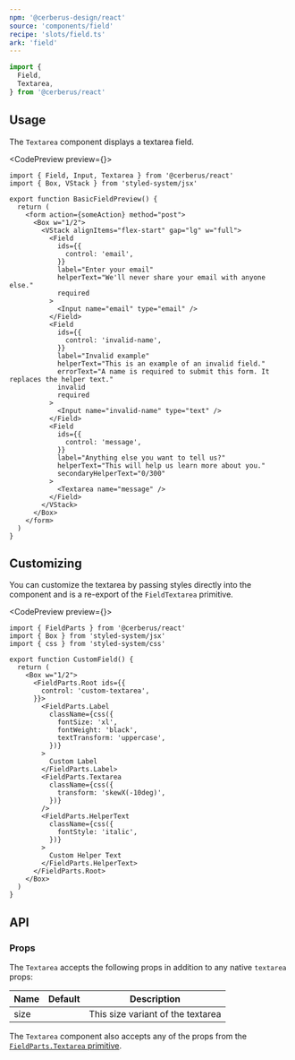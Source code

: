 ```yaml
---
npm: '@cerberus-design/react'
source: 'components/field'
recipe: 'slots/field.ts'
ark: 'field'
---
```




```ts
import {
  Field,
  Textarea,
} from '@cerberus/react'
```

## Usage

The `Textarea` component displays a textarea field.

<CodePreview preview={<BasicFieldPreview />}>
```tsx title="some-form.tsx" {39}
import { Field, Input, Textarea } from '@cerberus/react'
import { Box, VStack } from 'styled-system/jsx'

export function BasicFieldPreview() {
  return (
    <form action={someAction} method="post">
      <Box w="1/2">
        <VStack alignItems="flex-start" gap="lg" w="full">
          <Field
            ids={{
              control: 'email',
            }}
            label="Enter your email"
            helperText="We'll never share your email with anyone else."
            required
          >
            <Input name="email" type="email" />
          </Field>
          <Field
            ids={{
              control: 'invalid-name',
            }}
            label="Invalid example"
            helperText="This is an example of an invalid field."
            errorText="A name is required to submit this form. It replaces the helper text."
            invalid
            required
          >
            <Input name="invalid-name" type="text" />
          </Field>
          <Field
            ids={{
              control: 'message',
            }}
            label="Anything else you want to tell us?"
            helperText="This will help us learn more about you."
            secondaryHelperText="0/300"
          >
            <Textarea name="message" />
          </Field>
        </VStack>
      </Box>
    </form>
  )
}
```
</CodePreview>

## Customizing

You can customize the textarea by passing styles directly into the component and is a re-export of the `FieldTextarea` primitive.

<CodePreview preview={<CustomField />}>
```tsx {18-22}
import { FieldParts } from '@cerberus/react'
import { Box } from 'styled-system/jsx'
import { css } from 'styled-system/css'

export function CustomField() {
  return (
    <Box w="1/2">
      <FieldParts.Root ids={{
        control: 'custom-textarea',
      }}>
        <FieldParts.Label
          className={css({
            fontSize: 'xl',
            fontWeight: 'black',
            textTransform: 'uppercase',
          })}
        >
          Custom Label
        </FieldParts.Label>
        <FieldParts.Textarea
          className={css({
            transform: 'skewX(-10deg)',
          })}
        />
        <FieldParts.HelperText
          className={css({
            fontStyle: 'italic',
          })}
        >
          Custom Helper Text
        </FieldParts.HelperText>
      </FieldParts.Root>
    </Box>
  )
}
```
</CodePreview>


## API

### Props

The `Textarea` accepts the following props in addition to any native `textarea` props:

| Name     | Default | Description                            |
| -------- | ------- | -------------------------------------- |
| size     |  | This size variant of the textarea |

The `Textarea` component also accepts any of the props from the [`FieldParts.Textarea` primitive](https://ark-ui.com/react/docs/components/field#api-reference).
